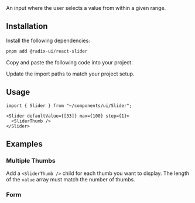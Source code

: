 
<Title>Slider</Title>
<Description>An input where the user selects a value from within a given range.</Description>
<ComponentPreview id="slider" />

## Installation
<Steps>

<StepTitle>Install the following dependencies:</StepTitle>
<StepContent>
```bash
pnpm add @radix-ui/react-slider
```
</StepContent>

<StepTitle>Copy and paste the following code into your project.</StepTitle>
<StepContent>
<FileSource id="slider" />
</StepContent>

<StepTitle>Update the import paths to match your project setup.</StepTitle>

</Steps>

## Usage
```tsx
import { Slider } from "~/components/ui/Slider";
```

```tsx
<Slider defaultValue={[33]} max={100} step={1}>
  <SliderThumb />
</Slider>
```

## Examples

### Multiple Thumbs
Add a `<SliderThumb />` child for each thumb you want to display. The length of the `value` array must match the number of thumbs.
<ComponentPreview id="sliderMultipleThumbs" />

### Form
<ComponentPreview id="sliderForm" />

<Footer previousLabel="Skeleton" previousHref="/docs/components/primitives/skeleton" nextLabel="Switch" nextHref="/docs/components/primitives/switch" />